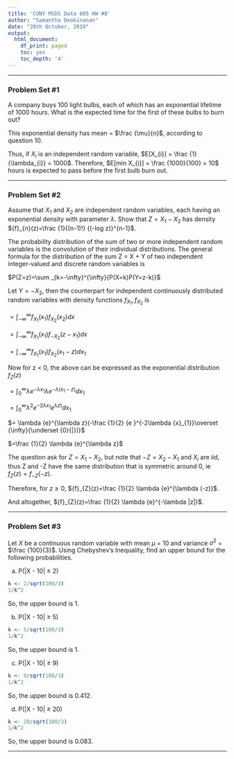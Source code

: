 ---
title: 'CUNY MSDS Data 605 HW #8'
author: "Samantha Deokinanan"
date: "20th October, 2019"
output:
  html_document:
    df_print: paged
    toc: yes
    toc_depth: '4'
---
***
### Problem Set #1
A company buys 100 light bulbs, each of which has an exponential lifetime of 1000 hours. What is the expected time for the first of these bulbs to burn out?

This exponential density has mean = $\frac {\mu}{n}$, according to question 10.

Thus, if $X_{i}$ is an independent random variable, $E[X_{i}] = \frac {1}{\lambda_{i}} = 1000$. Therefore, $E[min X_{i}] = \frac {1000}{100} = 10$ hours is expected to pass before the first bulb burn out.

***

### Problem Set #2
Assume that $X_{1}$ and $X_{2}$ are independent random variables, each having an exponential density with parameter $\lambda$. Show that $Z = X_{1} - X_{2}$ has density ${f}_{n}(z)=\frac {1}{(n-1)!} {(-log z)}^{n-1}$.

The probability distribution of the sum of two or more independent random variables is the convolution of their individual distributions. The general formula for the distribution of the sum Z = X + Y of two independent integer-valued and discrete random variables is

$P(Z=z)=\sum _{k=-\infty}^{\infty}{P(X=k)P(Y=z-k)}$ 

Let $Y = -X_{2}$, then the counterpart for independent continuously distributed random variables with density functions $f_{X_{1}}, f_{X_{2}}$ is 

$=\int _{-\infty}^{\infty}{{f}_{X_{1}}({x}_{1}){f}_{X_{2}}({x}_{2})dx}$

$=\int _{-\infty}^{\infty}{{f}_{{X}_{1}}({x}_{1}){f}_{ {-X}_{2}}(z-{x}_{1})dx}$

$=\int _{-\infty}^{\infty}{{f}_{ {X}_{1}}({x}_{1}){f}_{{X}_{2}}({x}_{1}-z)dx_{1}}$ 

Now for z < 0, the above can be expressed as the exponential distribution ${f}_{Z}(z)$

$=\int _{0}^{\infty}{\lambda{e}^{-\lambda{x}_{1}}\lambda {e}^{-\lambda {(x}_{1}-z)}d{x}_{1}}$

$=\int _{0}^{\infty }{{\lambda}^{2}{e}^{-2\lambda {x}_{1}}{e}^{\lambda z) }d{x}_{1}}$

$= \lambda {e}^{\lambda z}(-\frac {1}{2} {e }^{-2\lambda {x}_{1}}\overset {\infty}{\underset {0}{|})}$ 

$=\frac {1}{2} \lambda {e}^{\lambda z}$

The question ask for $Z = X_{1} - X_{2}$, but note that $-Z = X_{2} - X_{1}$ and $X_{i}$ are iid, thus Z and -Z have the same distribution that is symmetric around 0, ie ${f}_{Z}(z)={f}_{-Z}(-z)$.

Therefore, for $z \geq 0$, ${f}_{Z}(z)=\frac {1}{2} \lambda {e}^{\lambda (-z)}$. 

And altogether, ${f}_{Z}(z)=\frac {1}{2} \lambda {e}^{-\lambda |z|}$.


***

### Problem Set #3

Let $X$ be a continuous random variable with mean $\mu$ = 10 and variance $\sigma^{2}$ = $\frac {100}{3}$. Using Chebyshev's Inequality, find an upper bound for the following probabilities.

(a) P(|X - 10| $\geq$ 2)
```{r}
k <- 2/sqrt(100/3)
1/k^2
```
So, the upper bound is 1.

(b) P(|X - 10| $\geq$ 5)
```{r}
k <- 5/sqrt(100/3)
1/k^2
```
So, the upper bound is 1.

(c) P(|X - 10| $\geq$ 9)
```{r}
k <- 9/sqrt(100/3)
1/k^2
```
So, the upper bound is 0.412.

(d) P(|X - 10| $\geq$ 20)
```{r}
k <- 20/sqrt(100/3)
1/k^2
```
So, the upper bound is 0.083.

***